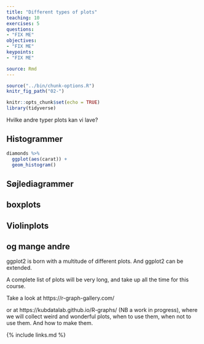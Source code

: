 ```yaml
---
title: "Different types of plots"
teaching: 10
exercises: 5
questions:
- "FIX ME"
objectives:
- "FIX ME"
keypoints:
- "FIX ME"

source: Rmd
---
```


```r
source("../bin/chunk-options.R")
knitr_fig_path("02-")
```

```r
knitr::opts_chunk$set(echo = TRUE)
library(tidyverse)
```

Hvilke andre typer plots kan vi lave?

## Histogrammer

```r
diamonds %>% 
  ggplot(aes(carat)) +
  geom_histogram()
```

## Søjlediagrammer

## boxplots

## Violinplots

## og mange andre

ggplot2 is born with a multitude of different plots. And ggplot2 can be 
extended. 

A complete list of plots will be very long, and take up all the time for this
course.

Take a look at https://r-graph-gallery.com/

or at https://kubdatalab.github.io/R-graphs/ (NB a work in progress), where
we will collect weird and wonderful plots, when to use them, when not to 
use them. And how to make them.


{% include links.md %}